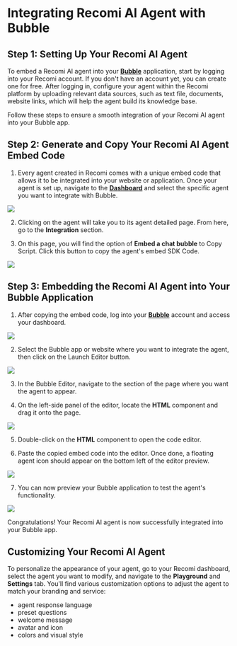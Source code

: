 # Integrating Recomi AI Agent with Bubble

## Step 1: Setting Up Your Recomi AI Agent

To embed a Recomi AI agent into your [**Bubble**](https://bubble.io/) application, start by logging into your Recomi account. If you don't have an account yet, you can create one for free. After logging in, configure your agent within the Recomi platform by uploading relevant data sources, such as text file, documents, website links, which will help the agent build its knowledge base.

Follow these steps to ensure a smooth integration of your Recomi AI agent into your Bubble app.

## Step 2: Generate and Copy Your Recomi AI Agent Embed Code

1. Every agent created in Recomi comes with a unique embed code that allows it to be integrated into your website or application. Once your agent is set up, navigate to the [**Dashboard**](https://recomi.powerdrill.ai/agents) and select the specific agent you want to integrate with Bubble.

<img src="/images/agent_list.png"/>

2. Clicking on the agent will take you to its agent detailed page. From here, go to the **Integration** section.

3. On this page, you will find the option of **Embed a chat bubble** to Copy Script. Click this button to copy the agent's embed SDK Code.

<img src="/images/agent_bubble_code.png"/>

## Step 3: Embedding the Recomi AI Agent into Your Bubble Application

1. After copying the embed code, log into your [**Bubble**](https://bubble.io/) account and access your dashboard.

<img src="/images/bubble_1.png"/>

2. Select the Bubble app or website where you want to integrate the agent, then click on the Launch Editor button.

<img src="/images/bubble_2.png"/>

3. In the Bubble Editor, navigate to the section of the page where you want the agent to appear.

4. On the left-side panel of the editor, locate the **HTML** component and drag it onto the page.

<img src="/images/bubble_3.png"/>

5. Double-click on the **HTML** component to open the code editor.

6. Paste the copied embed code into the editor. Once done, a floating agent icon should appear on the bottom left of the editor preview.

<img src="/images/bubble_4.png"/>

7. You can now preview your Bubble application to test the agent's functionality.

<img src="/images/bubble_5.png"/>

Congratulations! Your Recomi AI agent is now successfully integrated into your Bubble app.

## Customizing Your Recomi AI Agent

To personalize the appearance of your agent, go to your Recomi dashboard, select the agent you want to modify, and navigate to the **Playground** and **Settings** tab. You'll find various customization options to adjust the agent to match your branding and service:
- agent response language
- preset questions
- welcome message
- avatar and icon
- colors and visual style
